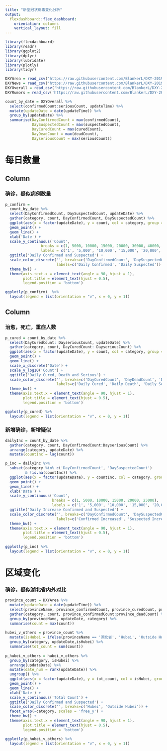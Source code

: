 ```yaml
---
title: "新型冠状病毒变化分析"
output: 
  flexdashboard::flex_dashboard:
    orientation: columns
    vertical_layout: fill
---
```


```r
library(flexdashboard)
library(readr)
library(ggplot2)
library(dplyr)
library(lubridate)
library(plotly)
library(tidyr)
```

```r
DXYArea = read_csv('https://raw.githubusercontent.com/BlankerL/DXY-2019-nCoV-Data/master/csv/DXYArea.csv')
DXYNews = read_csv('https://raw.githubusercontent.com/BlankerL/DXY-2019-nCoV-Data/master/csv/DXYNews.csv')
DXYOverall = read_csv('https://raw.githubusercontent.com/BlankerL/DXY-2019-nCoV-Data/master/csv/DXYOverall.csv')
DXYRumors = read_csv('https://raw.githubusercontent.com/BlankerL/DXY-2019-nCoV-Data/master/csv/DXYRumors.csv')
```

```r
count_by_date = DXYOverall %>% 
  select(confirmedCount:seriousCount, updateTime) %>%
  mutate(updateDate = date(updateTime)) %>%
  group_by(updateDate) %>%
  summarise(DayConfirmedCount = max(confirmedCount),
            DaySuspectedCount = max(suspectedCount),
            DayCuredCount = max(curedCount),
            DayDeadCount = max(deadCount),
            DayseriousCount = max(seriousCount))
```


每日数量
=======================================================================

Column {data-width=500}
-----------------------------------------------------------------------

### 确诊，疑似病例数量

```r
p_confirm = 
  count_by_date %>% 
  select(DayConfirmedCount, DaySuspectedCount, updateDate) %>%
  gather(category, count, DayConfirmedCount, DaySuspectedCount) %>%
  ggplot(aes(x = factor(updateDate), y = count, col = category, group = category)) + 
  geom_point() +
  geom_line() +
  xlab('Date') + 
  scale_y_continuous('Count',
                breaks = c(1, 5000, 10000, 15000, 20000, 30000, 40000, 50000),
                labels = c('1', '5,000', '10,000', '15,000', '20,000', '30,000', '40,000', '50,000')) +
  ggtitle('Daily Confirmed and Suspected') +
  scale_color_discrete('', breaks=c('DayConfirmedCount', 'DaySuspectedCount'),
                       labels=c('Daily Confirmed', 'Daily Suspected')) +
  theme_bw() +
  theme(axis.text.x = element_text(angle = 90, hjust = 1), 
        plot.title = element_text(hjust = 0.5),
        legend.position = 'bottom') 

ggplotly(p_confirm)  %>%
  layout(legend = list(orientation = "v", x = 0, y = 1))

```

Column {data-width=400}
-----------------------------------------------------------------------

### 治愈，死亡，重症人数

```r
p_cured = count_by_date %>% 
  select(DayCuredCount: DayseriousCount, updateDate) %>%
  gather(category, count, DayCuredCount: DayseriousCount) %>%
  ggplot(aes(x = factor(updateDate), y = count, col = category, group = category)) + 
  geom_point() +
  geom_line() +
  scale_x_discrete('Date') + 
  scale_y_log10('Count') +
  ggtitle('Daily Cured, Death and Serious') +
  scale_color_discrete('', breaks=c('DayCuredCount', 'DayDeadCount', 'DayseriousCount'),
                       labels=c('Daily Cured', 'Daily Death', 'Daily Serious')) +
  theme_bw() +
  theme(axis.text.x = element_text(angle = 90, hjust = 1), 
        plot.title = element_text(hjust = 0.5),
        legend.position = 'bottom') 

ggplotly(p_cured) %>%
  layout(legend = list(orientation = "v", x = 0, y = 1))
```

### 新增确诊，新增疑似

```r
dailyInc = count_by_date %>%
  gather(category, count, DayConfirmedCount:DayseriousCount) %>%
  arrange(category, updateDate) %>%
  mutate(countInc = lag(count))

p_inc = dailyInc %>% 
  subset(category %in% c('DayConfirmedCount', 'DaySuspectedCount')
         & !is.na(countInc)) %>%
  ggplot(aes(x = factor(updateDate), y = countInc, col = category, group = category)) + 
  geom_point() +
  geom_line() +
  xlab('Date') + 
  scale_y_continuous('Count', 
                     breaks = c(1, 5000, 10000, 15000, 20000, 25000),
                     labels = c('1', '5,000', '10,000', '15,000', '20,000', '25,000')) +
  ggtitle('Daily Increase Confirmed and Suspected') +
  scale_color_discrete('', breaks=c('DayConfirmedCount', 'DaySuspectedCount'),
                       labels=c('Confirmed Increased', 'Suspected Increased')) +
  theme_bw() +
  theme(axis.text.x = element_text(angle = 90, hjust = 1), 
        plot.title = element_text(hjust = 0.5),
        legend.position = 'bottom') 
 
ggplotly(p_inc) %>%
  layout(legend = list(orientation = "v", x = 0, y = 1))
```

区域变化
=======================================================================

<!-- Column {data-width=650} -->
<!-- ----------------------------------------------------------------------- -->

### 确诊，疑似湖北省内外对比 

```r
province_count = DXYArea %>% 
  mutate(updateDate = date(updateTime)) %>%  
  select(provinceName, province_confirmedCount, province_curedCount, province_deadCount, updateDate) %>%
  gather(category, count, province_confirmedCount:province_deadCount) %>%
  group_by(provinceName, updateDate, category) %>%
  summarise(count = max(count))
  
hubei_v_others = province_count %>%
  mutate(isHubei = ifelse(provinceName == '湖北省', 'Hubei', 'Outside Hubei')) %>%
  group_by(category, updateDate,isHubei) %>%
  summarise(tot_count = sum(count))
  
p_hubei_v_others = hubei_v_others %>% 
  group_by(category, isHubei) %>%
  arrange(updateDate) %>%
  mutate(date_num = rank(updateDate)) %>%
  ungroup() %>%
  ggplot(aes(x = factor(updateDate), y = tot_count, col = isHubei, group = isHubei)) + 
  geom_point() +
  geom_line() +
  xlab('Date') + 
  scale_y_continuous('Total Count') +
  ggtitle('Daily Confirmed and Suspected') +
  scale_color_discrete('', breaks=c('Hubei', 'Outside Hubei')) +
  facet_wrap(~category, scales = 'free_y') +
  theme_bw() + 
  theme(axis.text.x = element_text(angle = 90, hjust = 1), 
        plot.title = element_text(hjust = 0.5),
        legend.position = 'bottom') 

ggplotly(p_hubei_v_others) %>%
  layout(legend = list(orientation = "v", x = 0, y = 1))
```

